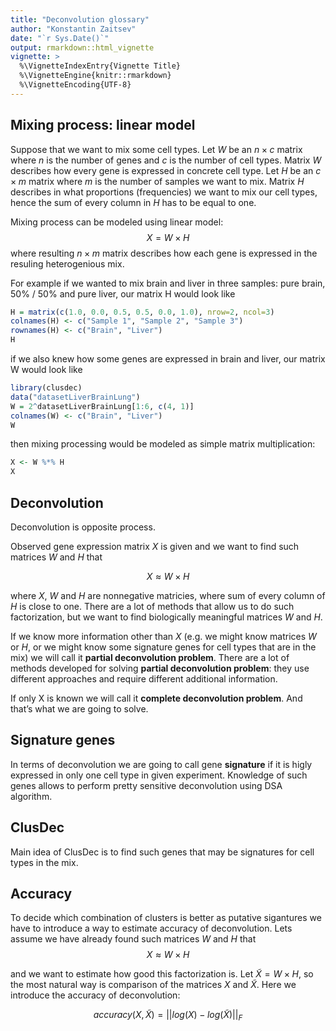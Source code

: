 ```yaml
---
title: "Deconvolution glossary"
author: "Konstantin Zaitsev"
date: "`r Sys.Date()`"
output: rmarkdown::html_vignette
vignette: >
  %\VignetteIndexEntry{Vignette Title}
  %\VignetteEngine{knitr::rmarkdown}
  %\VignetteEncoding{UTF-8}
---
```


<!-- ## Heterogenity of samples -->
<!-- Samples in biological data are often heterogenious. -->
<!-- Blood for example. -->
<!-- More text incoming. -->

## Mixing process: linear model

Suppose that we want to mix some cell types. Let $W$ be an $n \times c$ matrix where $n$ is the number of genes and $c$ is the number of cell types. Matrix $W$ describes how every gene is expressed in concrete cell type. Let $H$ be an $c \times m$ matrix where $m$ is the number of samples we want to mix. Matrix $H$ describes in what proportions (frequencies) we want to mix our cell types, hence the sum of every column in $H$ has to be equal to one.

Mixing process can be modeled using linear model:
$$ X = W \times H $$
where resulting $n \times m$ matrix describes how each gene is expressed in the resuling heterogenious mix.

For example if we wanted to mix brain and liver in three samples: pure brain, 50% / 50% and pure liver, our matrix H would look like
```r
H = matrix(c(1.0, 0.0, 0.5, 0.5, 0.0, 1.0), nrow=2, ncol=3)
colnames(H) <- c("Sample 1", "Sample 2", "Sample 3")
rownames(H) <- c("Brain", "Liver")
H
```

if we also knew how some genes are expressed in brain and liver, our matrix W would look like
```r
library(clusdec)
data("datasetLiverBrainLung")
W = 2^datasetLiverBrainLung[1:6, c(4, 1)]
colnames(W) <- c("Brain", "Liver")
W
```
then mixing processing would be modeled as simple matrix multiplication:
```r
X <- W %*% H
X
```

## Deconvolution

Deconvolution is opposite process. 

Observed gene expression matrix $X$ is given and we want to find such matrices $W$ and $H$ that

$$ X \approx W \times H $$

where $X$, $W$ and $H$ are nonnegative matricies, where sum of every column of $H$ is close to one. There are a lot of methods that allow us to do such factorization, but we want to find biologically meaningful matrices $W$ and $H$.

If we know more information other than $X$ (e.g. we might know matrices $W$ or $H$, or we might know some signature genes for cell types that are in the mix) we will call it **partial deconvolution problem**. There are a lot of methods developed for solving **partial deconvolution problem**: they use different approaches and require different additional information.

If only X is known we will call it **complete deconvolution problem**. And that's what we are going to solve.

## Signature genes

In terms of deconvolution we are going to call gene **signature** if it is higly expressed in only one cell type in given experiment. Knowledge of such genes allows to perform pretty sensitive deconvolution using DSA algorithm. 

## ClusDec

Main idea of ClusDec is to find such genes that may be signatures for cell types in the mix.

## Accuracy

To decide which combination of clusters is better as putative sigantures we have to introduce a way to estimate accuracy of deconvolution. Lets assume we have already found such matrices $W$ and $H$ that 
$$ X \approx W \times H $$

and we want to estimate how good this factorization is. Let $\tilde{X} = W \times H$, so the most natural way is comparison of the matrices $X$ and $\tilde{X}$. Here we introduce the accuracy of deconvolution:

$$ accuracy(X, \tilde{X}) = || log(X) - log(\tilde{X}) ||_F $$
